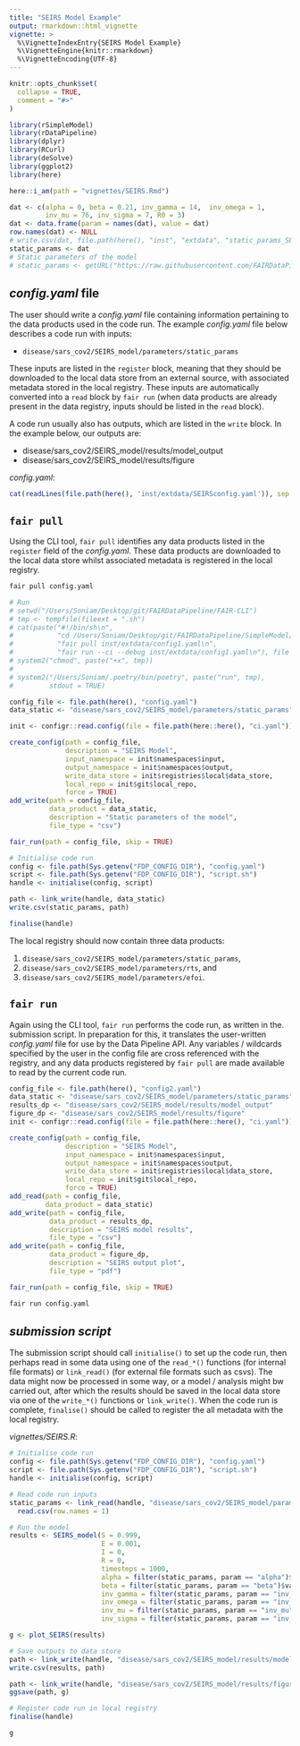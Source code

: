 ```yaml
---
title: "SEIRS Model Example"
output: rmarkdown::html_vignette
vignette: >
  %\VignetteIndexEntry{SEIRS Model Example}
  %\VignetteEngine{knitr::rmarkdown}
  %\VignetteEncoding{UTF-8}
---
```


```r
knitr::opts_chunk$set(
  collapse = TRUE,
  comment = "#>"
)


```

```r
library(rSimpleModel)
library(rDataPipeline)
library(dplyr)
library(RCurl)
library(deSolve)
library(ggplot2)
library(here)

here::i_am(path = "vignettes/SEIRS.Rmd")

dat <- c(alpha = 0, beta = 0.21, inv_gamma = 14,  inv_omega = 1, 
         inv_mu = 76, inv_sigma = 7, R0 = 3)
dat <- data.frame(param = names(dat), value = dat)
row.names(dat) <- NULL
# write.csv(dat, file.path(here(), "inst", "extdata", "static_params_SEIRS.csv"))
static_params <- dat
# Static parameters of the model
# static_params <- getURL("https://raw.githubusercontent.com/FAIRDataPipeline/rSimpleModel/main/inst/extdata/static_params_SEIRS.csv") %>% read.csv(text = .)
```

## *config.yaml* file

The user should write a *config.yaml* file containing information pertaining to
the data products used in the code run. The example *config.yaml* file below 
describes a code run with inputs:

* `disease/sars_cov2/SEIRS_model/parameters/static_params`

These inputs are listed in the `register` block, meaning that they should be 
downloaded to the local data store from an external source, with associated
metadata stored in the local registry. These inputs are automatically converted 
into a `read` block by `fair run` (when data products are already present in 
the data registry, inputs should be listed in the `read` block).

A code run usually also has outputs, which are listed in the `write` block. In
the example below, our outputs are:

* disease/sars_cov2/SEIRS_model/results/model_output
* disease/sars_cov2/SEIRS_model/results/figure

*config.yaml*:
```r
cat(readLines(file.path(here(), 'inst/extdata/SEIRSconfig.yaml')), sep = '\n')
```

## `fair pull`

Using the CLI tool, `fair pull` identifies any data products listed in the 
`register` field of the *config.yaml*. These data products are downloaded to
the local data store whilst associated metadata is registered in the local 
registry.

```python
fair pull config.yaml
```

```r
# Run 
# setwd("/Users/Soniam/Desktop/git/FAIRDataPipeline/FAIR-CLI")
# tmp <- tempfile(fileext = ".sh")
# cat(paste("#!/bin/sh\n", 
#           "cd /Users/Soniam/Desktop/git/FAIRDataPipeline/SimpleModel/\n", 
#           "fair pull inst/extdata/config1.yaml\n",
#           "fair run --ci --debug inst/extdata/config1.yaml\n"), file = tmp)
# system2("chmod", paste("+x", tmp))
# 
# system2("/Users/Soniam/.poetry/bin/poetry", paste("run", tmp), 
#         stdout = TRUE)
```

```r
config_file <- file.path(here(), "config.yaml")
data_static <- "disease/sars_cov2/SEIRS_model/parameters/static_params"

init <- configr::read.config(file = file.path(here::here(), "ci.yaml"))

create_config(path = config_file,
              description = "SEIRS Model",
              input_namespace = init$namespaces$input,
              output_namespace = init$namespaces$output,
              write_data_store = init$registries$local$data_store,
              local_repo = init$git$local_repo,
              force = TRUE)
add_write(path = config_file,
          data_product = data_static,
          description = "Static parameters of the model",
          file_type = "csv")

fair_run(path = config_file, skip = TRUE)

# Initialise code run
config <- file.path(Sys.getenv("FDP_CONFIG_DIR"), "config.yaml")
script <- file.path(Sys.getenv("FDP_CONFIG_DIR"), "script.sh")
handle <- initialise(config, script)

path <- link_write(handle, data_static)
write.csv(static_params, path)

finalise(handle)
```

The local registry should now contain three data products: 

1. `disease/sars_cov2/SEIRS_model/parameters/static_params`,
2. `disease/sars_cov2/SEIRS_model/parameters/rts`, and 
3. `disease/sars_cov2/SEIRS_model/parameters/efoi`.

## `fair run`

Again using the CLI tool, `fair run` performs the code run, as written in the.
submission script. In preparation for this, it translates the user-written 
*config.yaml* file for use by the Data Pipeline API. Any variables / wildcards 
specified by the user in the config file are cross referenced with the registry, 
and any data products registered by `fair pull` are made available to read by 
the current code run. 

```r
config_file <- file.path(here(), "config2.yaml")
data_static <- "disease/sars_cov2/SEIRS_model/parameters/static_params"
results_dp <- "disease/sars_cov2/SEIRS_model/results/model_output"
figure_dp <- "disease/sars_cov2/SEIRS_model/results/figure"
init <- configr::read.config(file = file.path(here::here(), "ci.yaml"))

create_config(path = config_file,
              description = "SEIRS Model",
              input_namespace = init$namespaces$input,
              output_namespace = init$namespaces$output,
              write_data_store = init$registries$local$data_store,
              local_repo = init$git$local_repo,
              force = TRUE)
add_read(path = config_file,
         data_product = data_static)
add_write(path = config_file,
          data_product = results_dp,
          description = "SEIRS model results",
          file_type = "csv")
add_write(path = config_file,
          data_product = figure_dp,
          description = "SEIRS output plot",
          file_type = "pdf")

fair_run(path = config_file, skip = TRUE)
```

```python
fair run config.yaml
```

## *submission script*

The submission script should call `initialise()` to set up the code run, 
then perhaps read in some data using one of the `read_*()` functions (for 
internal file formats) or `link_read()` (for external file formats such as 
csvs). The data might now be processed in some way, or a model / analysis might
bw carried out, after which the results should be saved in the local data store
via one of the `write_*()` functions or `link_write()`. When the code run is 
complete, `finalise()` should be called to register the all metadata with the
local registry.

*vignettes/SEIRS.R*:
```r
# Initialise code run
config <- file.path(Sys.getenv("FDP_CONFIG_DIR"), "config.yaml")
script <- file.path(Sys.getenv("FDP_CONFIG_DIR"), "script.sh")
handle <- initialise(config, script)

# Read code run inputs
static_params <- link_read(handle, "disease/sars_cov2/SEIRS_model/parameters/static_params") %>% 
  read.csv(row.names = 1)

# Run the model
results <- SEIRS_model(S = 0.999, 
                       E = 0.001,
                       I = 0, 
                       R = 0, 
                       timesteps = 1000,
                       alpha = filter(static_params, param == "alpha")$value, 
                       beta = filter(static_params, param == "beta")$value, 
                       inv_gamma = filter(static_params, param == "inv_gamma")$value,
                       inv_omega = filter(static_params, param == "inv_omega")$value, 
                       inv_mu = filter(static_params, param == "inv_mu")$value,
                       inv_sigma = filter(static_params, param == "inv_sigma")$value)

g <- plot_SEIRS(results)

# Save outputs to data store
path <- link_write(handle, "disease/sars_cov2/SEIRS_model/results/model_output") 
write.csv(results, path)

path <- link_write(handle, "disease/sars_cov2/SEIRS_model/results/figure") 
ggsave(path, g)

# Register code run in local registry
finalise(handle)
```

```r
g
```
